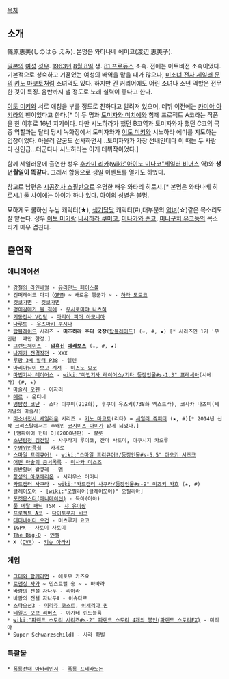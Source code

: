 [[목차]]
== 소개 ==
篠原恵美(しのはら えみ). 본명은 와타나베 에미코(渡辺 恵美子).

[[일본]]의 [[여성]] [[성우]]. [[1963년]] [[8월 8일]] 생. [[81 프로듀스]] 소속. 전에는 아트비전 소속이었다. 기본적으로 성숙하고 기품있는 여성의 배역을 맡을 때가 많으나, [[미소녀 전사 세일러 문]]의 [[키노 마코토]]처럼 소녀역도 있다. 하지만 긴 커리어에도 어린 소녀나 소년 역할은 전무한 것이 특징. 음반까지 낼 정도로 노래 실력이 좋다고 한다.

[[이토 미키]]와 서로 애칭을 부를 정도로 친하다고 알려져 있으며, 데뷔 이전에는 [[카미야 아키라]]의 팬이었다고 한다.[* 이 두 명과 [[토미자와 미치에]]와 함께 프로젝트 A코라는 작품을 한 이후로 16년 지기이다. 다만 시노하라가 했던 B코역과 토미자와가 했던 C코의 극중 역할과는 달리 당시 녹화장에서 토미자와가 [[이토 미키]]와 시노하라 에미를 지도하는 입장이었다. 아울러 갈굼도 선사하면서...토미자와가 가장 선배인데다 이 때는 두 사람 다 신인급...더군다나 시노하라는 이게 데뷔작이었다.]

함께 세일러문에 출연한 성우 [[후카미 리카]]([[wiki:"아이노 미나코"세일러 비너스]] 역)와 '''생년월일이 똑같다'''. 그래서 합동으로 생일 이벤트를 열기도 하였다.

참고로 남편은 [[시공전사 스필반]]으로 유명한 배우 와타리 히로시.[* 본명은 와타나베 히로시.] 둘 사이에는 아이가 하나 있다. 아이의 성별은 불명.

묘하게도 쿨하신 누님 캐릭터(★), [[색기담당]] 캐릭터(#),대부분의 [[악녀]](☆)같은 목소리도 잘 맡는다. 성우 [[이토 미키]]랑 [[니시하라 쿠미코]], [[미나가와 준코]], [[미나구치 유코]]등의 목소리가 매우 겹친다.

== 출연작 ==
=== 애니메이션 ===
 * [[강철의 라인배럴]] - [[유리안느 페이스풀]]
 * 건퍼레이드 마치（[[GPM]]）~ 새로운 행군가 ~ - [[하라 모토코]]
 * [[겟코가면]] - [[겟코가면]]
 * [[괭이갈매기 울 적에]] - [[우시로미야 나츠히]]
 * [[기동전사 V건담]] - [[마리아 피어 아모니아]]
 * [[나루토]] - [[우즈마키 쿠시나]]
 * [[탑블레이드]] 시리즈 - '''미즈하라 주디 국장'''([[탑블레이드]]) (☆, #, ★) [* 시리즈인 1기 '무인편' 때만 한정.]
 * [[그랜드체이스]] - '''[[암흑]][[신]] [[에레보스]]''' (☆, #, ★) 
 * [[나지카 전격작전]] - XXX
 * [[루팡 3세 발터 P38]] - 엘렌
 * [[마리아님이 보고 계셔]] - [[미즈노 요코]]
 * [[마법기사 레이어스]] - [[wiki:"마법기사 레이어스/기타 등장인물#s-1.3" 프레세아]](시에라) (#, ★)
 * [[마술사 오펜]] - 아자리
 * [[메르]] - 운디네
 * [[명탐정 코난]] - 소다 이쿠미(219화), 후쿠이 유즈키(738화 엑스트라), 코사카 나츠미(세기말의 마술사)
 * [[미소녀전사 세일러문]] 시리즈 - [[키노 마코토]](리타) = [[세일러 쥬피터]] (★, #)[* 2014년 신작 크리스탈에서는 후배인 [[코시미즈 아미]]가 맡게 되었다.]
 * [뱀파이어 헌터 D](2000년판) - 샬롯
 * [[소년탐정 김전일]] - 사쿠라기 루이코, 잔마 사토미, 야쿠시지 카오루
 * [[수병위인풍첩]] - 카게로
 * [[스마일 프리큐어!]] - [[wiki:"스마일 프리큐어!/등장인물#s-5.5" 아오키 시즈코]]
 * [[어떤 마술의 금서목록]] - [[미사카 미스즈]]
 * [[원반황녀 왈큐레]] - 멤
 * [[창성의 아쿠에리온]] - 시리우스 어머니
 * [[카드캡터 사쿠라]] - [[wiki:"카드캡터 사쿠라/등장인물#s-9" 미즈키 카호]] (★, #)
 * [[클레이모어]] - [wiki:"오필리어(클레이모어)" 오필리아]
 * [[포켓몬스터(애니메이션)]] - 독아(아야)
 * [[풀 메탈 패닉]] TSR - [[샤 유이팡]]
 * [[프로젝트 A코]] - [[다이토쿠지 비코]]
 * [[데터네이터 오건]] - 미츠루기 요코
 * IGPX - 사토미 사토미
 * [[The Big-O]] - [[엔젤]]
 * X ([[OVA]]) - [[키슈 아라시]]

=== 게임 ===
 * [[그대와 함께라면]] - 에토우 카즈요
 * [[로맨싱 사가]] ~ 민스트럴 송 ~ - 바바라
 * 바람의 전설 자나두 - 리아라
 * 바람의 전설 자나두Ⅱ - 이슈타르
 * [[스타오션3]] - [[미라쥬 코스트]], [[이세리아 퀸]]
 * [[테일즈 오브 리버스]] - 아가테 린드블룸
 * [[wiki:"파랜드 스토리 시리즈#s-2" 파랜드 스토리 4개의 봉인(파랜드 스토리FX)]] - 미리아
 * Super SchwarzschildⅡ - 사라 하빌

=== 특촬물 ===
 * [[폭룡전대 아바레인저]] - [[폭룡 프테라노돈]]
